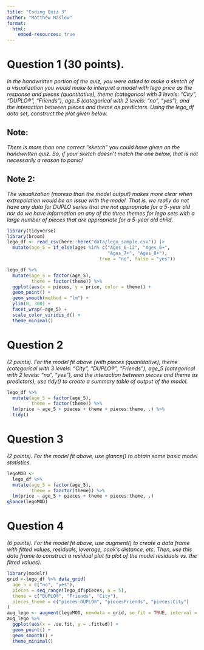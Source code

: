 ```yaml
---
title: "Coding Quiz 3"
author: "Matthew Maslow"
format: 
  html:
    embed-resources: true
---
```


# Question 1 (30 points). 
*In the handwritten portion of the quiz, you were asked to make a sketch of a visualization you would make to interpret a model with lego price as the response and pieces (quantitative), theme (categorical with 3 levels: "City", "DUPLO®", "Friends"), age_5 (categorical with 2 levels: "no", "yes"), and the interaction between pieces and theme as predictors. Using the lego_df data set, construct the plot given below.*

## Note: 
*There is more than one correct “sketch” you could have given on the handwritten quiz. So, if your sketch doesn’t match the one below, that is not necessarily a reason to panic!*

## Note 2: 
*The visualization (moreso than the model output) makes more clear when extrapolation would be an issue with the model. That is, we really do not have any data for DUPLO series that are not appropriate for a 5-year old nor do we have information on any of the three themes for lego sets with a large number of pieces that are appropriate for a 5-year old child.*

```r
library(tidyverse)
library(broom)
lego_df <- read_csv(here::here("data/lego_sample.csv")) |> 
  mutate(age_5 = if_else(ages %in% c("Ages_6-12", "Ages_6+",
                                     "Ages_7+", "Ages_8+"),
                                  true = "no", false = "yes"))
```
```r
lego_df %>%
  mutate(age_5 = factor(age_5),
         theme = factor(theme)) %>%
  ggplot(aes(x = pieces, y = price, color = theme)) +
  geom_point() +
  geom_smooth(method = "lm") +
  ylim(0, 300) +
  facet_wrap(~age_5) +
  scale_color_viridis_d() +
  theme_minimal()
```



# Question 2 
*(2 points). For the model fit above (with pieces (quantitative), theme (categorical with 3 levels: "City", "DUPLO®", "Friends"), age_5 (categorical with 2 levels: "no", "yes"), and the interaction between pieces and theme as predictors), use tidy() to create a summary table of output of the model.*

```r
lego_df %>%
  mutate(age_5 = factor(age_5),
         theme = factor(theme)) %>%
  lm(price ~ age_5 + pieces + theme + pieces:theme, .) %>%
  tidy()
```

# Question 3 
*(2 points). For the model fit above, use glance() to obtain some basic model statistics.*

```r
legoMOD <- 
  lego_df %>%
  mutate(age_5 = factor(age_5),
         theme = fazctor(theme)) %>%
  lm(price ~ age_5 + pieces + theme + pieces:theme, .)
glance(legoMOD)
```

# Question 4
*(6 points). For the model fit above, use augment() to create a data frame with fitted values, residuals, leverage, cook’s distance, etc. Then, use this data frame to construct a residual plot (a plot of the model residuals vs. the fitted values).*

```r
library(modelr)
grid <-lego_df %>% data_grid(
  age_5 = c("no", "yes"),
  pieces = seq_range(lego_df$pieces, n = 5),
  theme = c("DUPLO®", "Friends", "City"),
  pieces_theme = c("pieces:DUPLO®", "piecesFriends", "pieces:City")
)
aug_lego <- augment(legoMOD, newdata = grid, se_fit = TRUE, interval = "prediction")
aug_lego %>%
  ggplot(aes(x = .se.fit, y = .fitted)) +
  geom_point() +
  geom_smooth() +
  theme_minimal()

```


